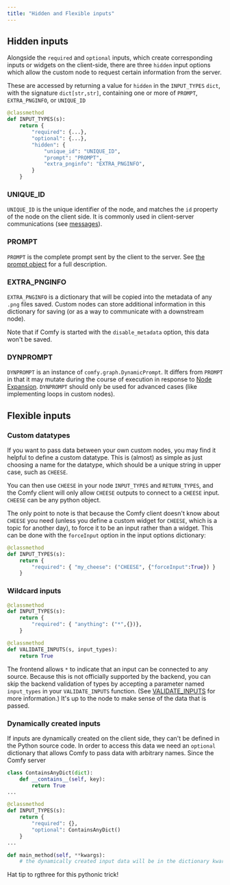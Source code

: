 ```yaml
---
title: "Hidden and Flexible inputs"
---
```


## Hidden inputs

Alongside the `required` and `optional` inputs, which create corresponding inputs or widgets on the client-side,
there are three `hidden` input options which allow the custom node to request certain information from the server.

These are accessed by returning a value for `hidden` in the `INPUT_TYPES` `dict`, with the signature `dict[str,str]`,
containing one or more of `PROMPT`, `EXTRA_PNGINFO`, or `UNIQUE_ID`

```python
@classmethod
def INPUT_TYPES(s):
    return {
        "required": {...},
        "optional": {...},
        "hidden": {
            "unique_id": "UNIQUE_ID",
            "prompt": "PROMPT", 
            "extra_pnginfo": "EXTRA_PNGINFO",
        }
    }
```

### UNIQUE_ID 
`UNIQUE_ID` is the unique identifier of the node, and matches the `id` property of the node on the client side. 
It is commonly used in client-server communications (see [messages](./comms_messages#getting-node-id)).

### PROMPT
`PROMPT` is the complete prompt sent by the client to the server. 
See [the prompt object](./javascript_objects_and_hijacking#prompt) for a full description.

### EXTRA_PNGINFO
`EXTRA_PNGINFO` is a dictionary that will be copied into the metadata of any `.png` files saved. Custom nodes can store additional
information in this dictionary for saving (or as a way to communicate with a downstream node).

<Tip>Note that if Comfy is started with the `disable_metadata` option, this data won't be saved.</Tip>

### DYNPROMPT
`DYNPROMPT` is an instance of `comfy.graph.DynamicPrompt`. It differs from `PROMPT` in that it may mutate during the course of execution in response to [Node Expansion](custom_node_expansion).
<Tip>`DYNPROMPT` should only be used for advanced cases (like implementing loops in custom nodes).</Tip>

## Flexible inputs

### Custom datatypes

If you want to pass data between your own custom nodes, you may find it helpful to define a custom datatype. This is (almost) as simple as 
just choosing a name for the datatype, which should be a unique string in upper case, such as `CHEESE`.

You can then use `CHEESE` in your node `INPUT_TYPES` and `RETURN_TYPES`, and the Comfy client will only allow `CHEESE` outputs to connect to a `CHEESE` input. 
`CHEESE` can be any python object.

The only point to note is that because the Comfy client doesn't know about `CHEESE` you need (unless you define a custom widget for `CHEESE`, 
which is a topic for another day), to force it to be an input rather than a widget. This can be done with the `forceInput` option in the input options dictionary:

```python
@classmethod
def INPUT_TYPES(s):
    return {
        "required": { "my_cheese": ("CHEESE", {"forceInput":True}) }
    }
```

### Wildcard inputs

```python
@classmethod
def INPUT_TYPES(s):
    return {
        "required": { "anything": ("*",{})},
    }

@classmethod
def VALIDATE_INPUTS(s, input_types):
    return True
```

The frontend allows `*` to indicate that an input can be connected to any source. Because this is not officially supported by the backend, you can skip the backend validation of types by accepting a parameter named `input_types` in your `VALIDATE_INPUTS` function. (See [VALIDATE_INPUTS](custom_node_server_overview#validate-inputs) for more information.)
It's up to the node to make sense of the data that is passed.

### Dynamically created inputs

If inputs are dynamically created on the client side, they can't be defined in the Python source code.
In order to access this data we need an `optional` dictionary that allows Comfy to pass data with 
arbitrary names. Since the Comfy server 

```python
class ContainsAnyDict(dict):
    def __contains__(self, key):
        return True
...

@classmethod
def INPUT_TYPES(s):
    return {
        "required": {},
        "optional": ContainsAnyDict()
    }
...

def main_method(self, **kwargs):
    # the dynamically created input data will be in the dictionary kwargs

```
<Tip>Hat tip to rgthree for this pythonic trick!</Tip>
